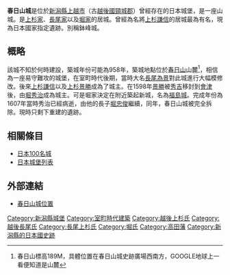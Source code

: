 {{日本城郭概要表|
img = File:KasugayamaCastle-print.jpg|
img_capt = 春日山城古繪圖|
img_width = 200px|
name = 春日山城|
pref = 新潟縣|
nihongo = 春日山城|
hiragana= かすがやまじょう|
romaji= Kasugayama-jō|
ar_called = 蜂峰城|
struct = 連郭式山城|
tower_struct = 無|
builders = [[上杉氏|上杉氏]]|
build_y = 南北朝時代|
revamp = [[上杉房定|上杉房定]]、長尾為景|
rulers = 長尾氏、上杉氏、堀氏|
reject_y = [[1607年|1607年]]（慶長12年）|
remains = 土塁、堀切、郭、井戸、虎口、|
cultural asset = 國之史跡|
rebuilding things = 毘沙門堂|
location = |
}}

'''春日山城'''是位於[[新潟縣|新潟縣]][[上越市|上越市]]（古[[越後國|越後國]][[頸城郡|頸城郡]]）曾經存在的日本城堡，是一座山城。是[[上杉氏|上杉家]]、[[長尾為景|長尾家]]以及[[堀秀治|堀家]]的居城。曾經為名將[[上杉謙信|上杉謙信]]的居城最為有名，現為日本國家指定遺跡。別稱鉢峰城。

==概略==
該城不知於何時建設，築城年份可能為958年，築城地點位於[[春日山|春日山]]山麓<ref>春日山標高189M，具體位置在春日山城史跡廣場西南方，GOOGLE地球上一看便知道是山麓</ref>，相信為一座易守難攻的城堡，在室町時代後期，當時大名[[長尾為景|長尾為景]]對此城進行大幅模修改。後來[[上杉謙信|上杉謙信]]以及[[上杉景勝|上杉景勝]]成為了城主。在1598年[[上杉景勝|景勝]]被[[豐臣秀吉|秀吉]]移封到[[會津|會津]]後，由[[堀秀治|堀秀治]]成為城主。可是堀家決定在附近築起新城，名為[[福島城|福島城]]。完成年份為1607年當時秀治已經病逝，由他的長子[[堀忠俊|堀忠俊]]繼續，同年，春日山城被完全拆除。現時只剩下重建的遺跡。

== 相關條目 ==
*[[日本100名城|日本100名城]]
*[[日本城堡列表|日本城堡列表]]

==外部連結==
*[http://www.bushinavi.com/sns/modules/mygmap/?cat=1&id=62 春日山城位置]{{Dead link|date=2019年6月 |bot=InternetArchiveBot |fix-attempted=yes }}

{{日本100名城}}

[[Category:新潟縣城堡|Category:新潟縣城堡]]
[[Category:室町時代建築|Category:室町時代建築]]
[[Category:越後上杉氏|Category:越後上杉氏]]
[[Category:越後長尾氏|Category:越後長尾氏]]
[[Category:長尾上杉氏|Category:長尾上杉氏]]
[[Category:堀氏|Category:堀氏]]
[[Category:高田藩|Category:高田藩]]
[[Category:新潟縣的日本國史跡|Category:新潟縣的日本國史跡]]